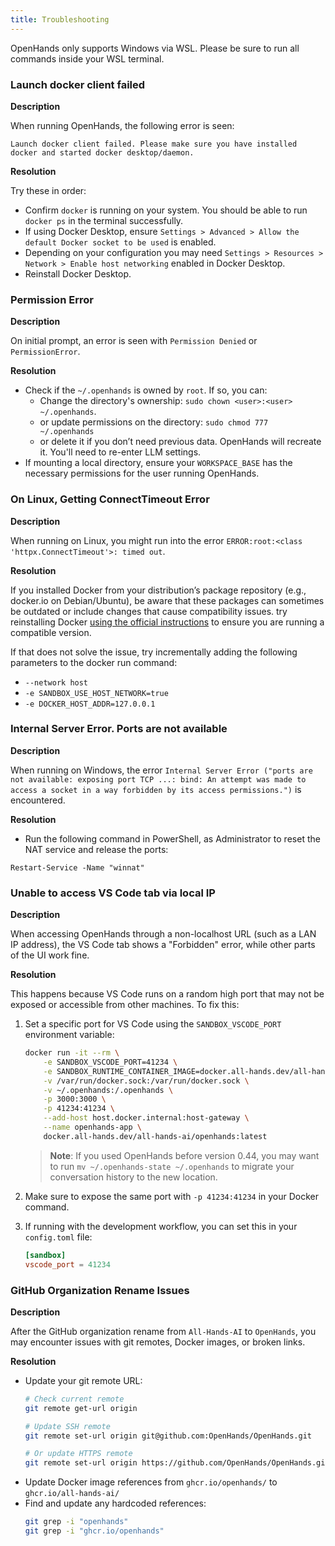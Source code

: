 ```yaml
---
title: Troubleshooting
---
```


<Tip>
OpenHands only supports Windows via WSL. Please be sure to run all commands inside your WSL terminal.
</Tip>

### Launch docker client failed

**Description**

When running OpenHands, the following error is seen:
```
Launch docker client failed. Please make sure you have installed docker and started docker desktop/daemon.
```

**Resolution**

Try these in order:
* Confirm `docker` is running on your system. You should be able to run `docker ps` in the terminal successfully.
* If using Docker Desktop, ensure `Settings > Advanced > Allow the default Docker socket to be used` is enabled.
* Depending on your configuration you may need `Settings > Resources > Network > Enable host networking` enabled in Docker Desktop.
* Reinstall Docker Desktop.

### Permission Error

**Description**

On initial prompt, an error is seen with `Permission Denied` or `PermissionError`.

**Resolution**

* Check if the `~/.openhands` is owned by `root`. If so, you can:
  * Change the directory's ownership: `sudo chown <user>:<user> ~/.openhands`.
  * or update permissions on the directory: `sudo chmod 777 ~/.openhands`
  * or delete it if you don’t need previous data. OpenHands will recreate it. You'll need to re-enter LLM settings.
* If mounting a local directory, ensure your `WORKSPACE_BASE` has the necessary permissions for the user running
  OpenHands.

### On Linux, Getting ConnectTimeout Error

**Description**

When running on Linux, you might run into the error `ERROR:root:<class 'httpx.ConnectTimeout'>: timed out`.

**Resolution**

If you installed Docker from your distribution’s package repository (e.g., docker.io on Debian/Ubuntu), be aware that
these packages can sometimes be outdated or include changes that cause compatibility issues. try reinstalling Docker
[using the official instructions](https://docs.docker.com/engine/install/) to ensure you are running a compatible version.

If that does not solve the issue, try incrementally adding the following parameters to the docker run command:
* `--network host`
* `-e SANDBOX_USE_HOST_NETWORK=true`
* `-e DOCKER_HOST_ADDR=127.0.0.1`

### Internal Server Error. Ports are not available

**Description**

When running on Windows, the error `Internal Server Error ("ports are not available: exposing port TCP
...: bind: An attempt was made to access a socket in a
way forbidden by its access permissions.")` is encountered.

**Resolution**

* Run the following command in PowerShell, as Administrator to reset the NAT service and release the ports:
```
Restart-Service -Name "winnat"
```

### Unable to access VS Code tab via local IP

**Description**

When accessing OpenHands through a non-localhost URL (such as a LAN IP address), the VS Code tab shows a "Forbidden"
error, while other parts of the UI work fine.

**Resolution**

This happens because VS Code runs on a random high port that may not be exposed or accessible from other machines.
To fix this:

1. Set a specific port for VS Code using the `SANDBOX_VSCODE_PORT` environment variable:
   ```bash
   docker run -it --rm \
       -e SANDBOX_VSCODE_PORT=41234 \
       -e SANDBOX_RUNTIME_CONTAINER_IMAGE=docker.all-hands.dev/all-hands-ai/runtime:latest \
       -v /var/run/docker.sock:/var/run/docker.sock \
       -v ~/.openhands:/.openhands \
       -p 3000:3000 \
       -p 41234:41234 \
       --add-host host.docker.internal:host-gateway \
       --name openhands-app \
       docker.all-hands.dev/all-hands-ai/openhands:latest
   ```

   > **Note**: If you used OpenHands before version 0.44, you may want to run `mv ~/.openhands-state ~/.openhands` to migrate your conversation history to the new location.

2. Make sure to expose the same port with `-p 41234:41234` in your Docker command.
3. If running with the development workflow, you can set this in your `config.toml` file:
   ```toml
   [sandbox]
   vscode_port = 41234
   ```

### GitHub Organization Rename Issues

**Description**

After the GitHub organization rename from `All-Hands-AI` to `OpenHands`, you may encounter issues with git remotes, Docker images, or broken links.

**Resolution**

* Update your git remote URL:
  ```bash
  # Check current remote
  git remote get-url origin
  
  # Update SSH remote
  git remote set-url origin git@github.com:OpenHands/OpenHands.git
  
  # Or update HTTPS remote
  git remote set-url origin https://github.com/OpenHands/OpenHands.git
  ```
* Update Docker image references from `ghcr.io/openhands/` to `ghcr.io/all-hands-ai/`
* Find and update any hardcoded references:
  ```bash
  git grep -i "openhands"
  git grep -i "ghcr.io/openhands"
  ```
